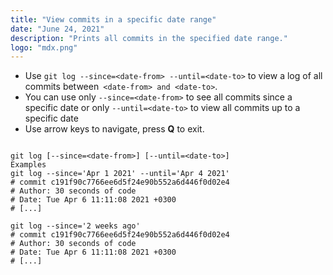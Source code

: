 ```yaml
---
title: "View commits in a specific date range"
date: "June 24, 2021"
description: "Prints all commits in the specified date range."
logo: "mdx.png"
---
```


- Use `git log --since=<date-from> --until=<date-to>` to view a log of all commits between` <date-from> and <date-to>`.
- You can use only `--since=<date-from>` to see all commits since a specific date or only `--until=<date-to>` to view all commits up to a specific date
- Use arrow keys to navigate, press **Q** to exit.

```shell

git log [--since=<date-from>] [--until=<date-to>]
Examples
git log --since='Apr 1 2021' --until='Apr 4 2021'
# commit c191f90c7766ee6d5f24e90b552a6d446f0d02e4
# Author: 30 seconds of code
# Date: Tue Apr 6 11:11:08 2021 +0300
# [...]

git log --since='2 weeks ago'
# commit c191f90c7766ee6d5f24e90b552a6d446f0d02e4
# Author: 30 seconds of code
# Date: Tue Apr 6 11:11:08 2021 +0300
# [...]
```
